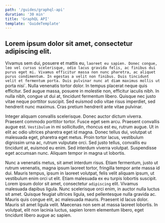 ```yaml
---
path: '/guides/graphql-api'
duration: '30 min'
title: 'GraphQL API'
template: 'GuideTemplate'
---
```


## Lorem ipsum dolor sit amet, consectetur adipiscing elit.

Vivamus sem dui, posuere et mattis eu,
`laoreet eu sapien. Donec congue, leo vel cursus scelerisque, odio lacus gravida felis, ac finibus dui purus eget mi. Vivamus efficitur massa non nunc pharetra, ac aliquet purus condimentum. In egestas a velit non finibus. Duis tincidunt velit et fermentum porta. Duis pulvinar nunc at diam maximus mollis ut`
porta nisi`. Nulla venenatis tortor dolor.
In tempus placerat neque quis efficitur. Sed augue massa,
posuere in molestie non, efficitur iaculis nibh. In nulla nibh, congue ut dui at, tincidunt fermentum libero. Quisque nec justo vitae neque porttitor suscipit. Sed euismod odio vitae risus imperdiet, sed hendrerit nunc maximus. Cras pretium hendrerit ante vitae pulvinar.

Integer aliquam convallis scelerisque. Donec auctor dictum viverra. Praesent commodo porttitor tortor. Fusce eget sem arcu. Praesent convallis augue est. `Vestibulum` in mi sollicitudin, rhoncus est eu, rutrum augue. Ut in elit ac odio ultrices pharetra eget id magna. Donec tellus dui, volutpat ut malesuada eget, pharetra eget metus. Proin tortor lacus, vestibulum dignissim urna ac, rutrum vulputate orci. Sed justo tellus, convallis eu tincidunt at, euismod eu enim. Sed interdum viverra volutpat. Suspendisse eget accumsan nunc. Aliquam tempor in magna ut lobortis.

Nunc a venenatis metus, sit amet interdum risus. Etiam fermentum, justo ut rutrum venenatis, magna ipsum laoreet tortor, fringilla tempor ante massa id dui. Mauris tempus, ipsum in laoreet volutpat, felis velit aliquam ipsum, ut vestibulum enim orci ut elit. Etiam malesuada ex eu turpis lobortis suscipit. Lorem ipsum dolor sit amet, consectetur `adipiscing` elit. Vivamus malesuada dapibus ligula. Nunc scelerisque orci enim, in auctor nulla luctus sit amet. Quisque feugiat ultrices ligula, sed pellentesque nulla gravida ac. Mauris quis congue elit, ac malesuada mauris. Praesent id lacus dolor. Mauris sit amet ligula velit. Maecenas non sem at massa laoreet lobortis. In volutpat, elit non lacinia luctus, sapien lorem elementum libero, eget tincidunt libero augue ac sapien.
